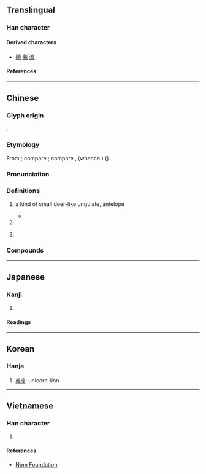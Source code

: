 {{character info}}
==Translingual==

===Han character===
{{Han char|rn=53|rad=广|as=10|sn=13|four=00227|canj=IXF|ids=⿸⿸广⿻コ⿰丨丨⿹⿺㇉一灬}}

====Derived characters====
* [[韀]] [[薦]] [[灋]]

====References====
{{Han ref|kx=0349.201|dkj=09433|hdz=20896.020|uh=5ECC}}

----

==Chinese==
{{zh-forms|alt=𢊁}}

===Glyph origin===
{{Han etym}}
{{liushu|p}}.

===Etymology===
From {{bor|zh|aav}}; compare {{cog|mkh-pro|*draaj||kind of deer}}; compare {{cog|km|ទ្រាយ||a kind of large deer, stag}}, {{cog|omx|tr=*dray}} (whence {{cog|my|ဒရယ်|t=[[hog deer]]}}) ({{zh-ref|Schuessler, 2007}}).

===Pronunciation===
{{zh-pron
|m=zhì
|c=zaai6,zi6
|mc=y
|oc=y
|cat=
}}

===Definitions===
{{zh-hanzi}}

# {{lb|zh|obsolete}} a kind of small deer-like ungulate, antelope
#* {{zh-x|^辛卯 卜 子 尊 宜 惠 幽 廌{zhì} 用 一|On Xinmao divined: Our lord will set out viand trays; let it be dark red '''antelope''' that is used. #1|CL-PC|ref=Divination on turtle shell HYZ 34.1, from Huayuan zhuang East in Anyang (Henan); translated by Adam C. Schwartz, '''2018'''}}
# {{zh-used|解廌}}
# {{n-g|used in old names}}
#: {{uxi|zh|{{lw|zh|阮廌|阮廌}}|{{lw|vi|Nguyễn Trãi}}, Vietnamese Confucian scholar, strategist, and politician}}

===Compounds===
{{zh-der|廌史|解廌|獬廌}}

----

==Japanese==

===Kanji===
{{ja-kanji|grade=|rs=广10}}

# {{rfdef|ja|sort=广10}}

====Readings====
{{ja-readings
|on=ち
}}

----

==Korean==

===Hanja===
{{ko-hanja|hangeul=[[치]]|eumhun=|rv=chi|mr=ch'i|y=chi}}

# [[해태]]: unicorn-lion

----

==Vietnamese==

===Han character===
{{vi-readings|rs=广10|reading=trãi}}

# {{rfdef|vi|sort=广10}}

====References====
* [http://nomfoundation.org/common/nom_details.php?codepoint=5ecc Nom Foundation]